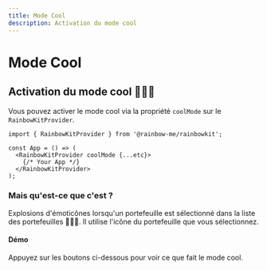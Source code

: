 ```yaml
---
title: Mode Cool
description: Activation du mode cool
---
```


# Mode Cool

## Activation du mode cool 🌈🌈🌈

Vous pouvez activer le mode cool via la propriété `coolMode` sur le `RainbowKitProvider`.

```tsx
import { RainbowKitProvider } from '@rainbow-me/rainbowkit';

const App = () => (
  <RainbowKitProvider coolMode {...etc}>
    {/* Your App */}
  </RainbowKitProvider>
);
```

### Mais qu'est-ce que c'est ?

Explosions d'émoticônes lorsqu'un portefeuille est sélectionné dans la liste des portefeuilles 🌈🌈🌈. Il utilise l'icône du portefeuille que vous sélectionnez.

#### Démo

Appuyez sur les boutons ci-dessous pour voir ce que fait le mode cool.

<ModeCool />
